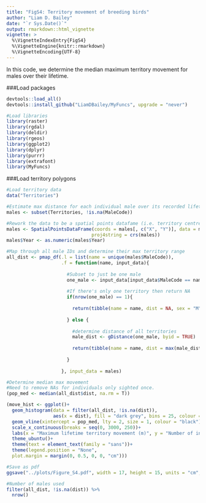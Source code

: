 ```yaml
---
title: "FigS4: Territory movement of breeding birds"
author: "Liam D. Bailey"
date: "`r Sys.Date()`"
output: rmarkdown::html_vignette
vignette: >
  %\VignetteIndexEntry{FigS4}
  %\VignetteEngine{knitr::rmarkdown}
  %\VignetteEncoding{UTF-8}
---
```


In this code, we determine the median maximum territory movement for males over their lifetime.

###Load packages

```r

devtools::load_all()
devtools::install_github("LiamDBailey/MyFuncs", upgrade = "never")

#Load libraries
library(raster)
library(rgdal)
library(deldir)
library(rgeos)
library(ggplot2)
library(dplyr)
library(purrr)
library(extrafont)
library(MyFuncs)

```

###Load territory polygons

```r

#Load territory data
data("Territories")

```

```r

#Estimate max distance for each individual male over its recorded lifetime.
males <- subset(Territories, !is.na(MaleCode))

#Rework the data to be a spatial points datafame (i.e. territory centre points)
males <- SpatialPointsDataFrame(coords = males[, c("X", "Y")], data = males@data,
                               proj4string = crs(males))
males$Year <- as.numeric(males$Year)

#Map through all male IDs and determine their max territory range
all_dist <- pmap_df(.l = list(name = unique(males$MaleCode)),
                    .f = function(name, input_data){
                      
                      #Subset to just be one male
                      one_male <- input_data[input_data$MaleCode == name, ]
                      
                      #If there's only one territory then return NA
                      if(nrow(one_male) == 1){
                        
                        return(tibble(name = name, dist = NA, sex = "M", time = NA))
                        
                      } else {
                        
                        #determine distance of all territories
                        male_dist <- gDistance(one_male, byid = TRUE)
                        
                        return(tibble(name = name, dist = max(male_dist), sex = "M", time = max(one_male$Year) - min(one_male$Year)))
                        
                      }
                      
                    }, input_data = males)

```

```r

#Determine median max movement
#Need to remove NAs for individuals only sighted once.
(pop_med <- median(all_dist$dist, na.rm = T))

```

```r
(move_hist <- ggplot()+
  geom_histogram(data = filter(all_dist, !is.na(dist)),
                 aes(x = dist), fill = "dark grey", bins = 25, colour = "black") +
  geom_vline(xintercept = pop_med, lty = 2, size = 1, colour = "black")+
  scale_x_continuous(breaks = seq(0, 3000, 250))+
  labs(x = "Maximum lifetime territory movement (m)", y = "Number of individuals")+
  theme_ubuntu()+
  theme(text = element_text(family = "sans"))+
  theme(legend.position = "None",
  plot.margin = margin(0, 0.5, 0, 0, "cm")))

```

```r

#Save as pdf
ggsave("../plots/Figure_S4.pdf", width = 17, height = 15, units = "cm", dpi = 600)

```

```r

#Number of males used
filter(all_dist, !is.na(dist)) %>% 
  nrow()

```
